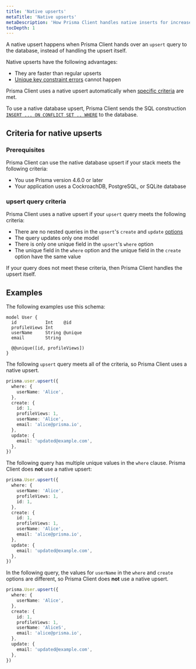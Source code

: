 ```yaml
---
title: 'Native upserts'
metaTitle: 'Native upserts'
metaDescription: 'How Prisma Client handles native inserts for increased speed and reliability.'
tocDepth: 1
---
```


<TopBlock>

A native upsert happens when Prisma Client hands over an `upsert` query to the database, instead of handling the upsert itself.

Native upserts have the following advantages:

- They are faster than regular upserts
- [Unique key constraint errors](/reference/api-reference/prisma-client-reference/#unique-key-constraint-errors-on-upserts) cannot happen

Prisma Client uses a native upsert automatically when [specific criteria](#criteria-for-native-upserts) are met.

To use a native database upsert, Prisma Client sends the SQL construction [`INSERT ... ON CONFLICT SET .. WHERE`](www.prisma.io/dataguide/postgresql/inserting-and-modifying-data/insert-on-conflict) to the database.

</TopBlock>

## Criteria for native upserts

### Prerequisites

Prisma Client can use the native database upsert if your stack meets the following criteria:

- You use Prisma version 4.6.0 or later
- Your application uses a CockroachDB, PostgreSQL, or SQLite database

### <inlinecode>upsert</inlinecode> query criteria

Prisma Client uses a native upsert if your `upsert` query meets the following criteria:

- There are no nested queries in the `upsert`'s `create` and `update` [options](/reference/api-reference/prisma-client-reference/#options-7)
- The query updates only one model
- There is only one unique field in the `upsert`'s `where` option
- The unique field in the `where` option and the unique field in the `create` option have the same value

If your query does not meet these criteria, then Prisma Client handles the upsert itself.

## Examples

The following examples use this schema:

```prisma
model User {
  id           Int    @id
  profileViews Int
  userName     String @unique
  email        String

  @@unique([id, profileViews])
}
```

The following `upsert` query meets all of the criteria, so Prisma Client uses a native upsert.

```ts
prisma.user.upsert({
  where: {
    userName: 'Alice',
  },
  create: {
    id: 1,
    profileViews: 1,
    userName: 'Alice',
    email: 'alice@prisma.io',
  },
  update: {
    email: 'updated@example.com',
  },
})
```

The following query has multiple unique values in the `where` clause. Prisma Client does **not** use a native upsert:

```ts
prisma.User.upsert({
  where: {
    userName: 'Alice',
    profileViews: 1,
    id: 1,
  },
  create: {
    id: 1,
    profileViews: 1,
    userName: 'Alice',
    email: 'alice@prisma.io',
  },
  update: {
    email: 'updated@example.com',
  },
})
```

In the following query, the values for `userName` in the `where` and `create` options are different, so Prisma Client does **not** use a native upsert.

```ts
prisma.User.upsert({
  where: {
    userName: 'Alice',
  },
  create: {
    id: 1,
    profileViews: 1,
    userName: 'AliceS',
    email: 'alice@prisma.io',
  },
  update: {
    email: 'updated@example.com',
  },
})
```
